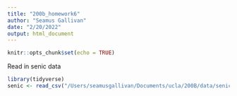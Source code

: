 ```yaml
---
title: "200b_homework6"
author: "Seamus Gallivan"
date: "2/20/2022"
output: html_document
---
```


```r
knitr::opts_chunk$set(echo = TRUE)
```

Read in senic data

```r
library(tidyverse)
senic <- read_csv("/Users/seamusgallivan/Documents/ucla/200B/data/senic.csv")
```



```r

```

